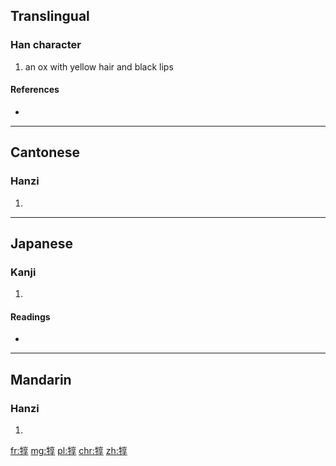 ==Translingual==

===Han character===
{{Han char|rn=93|rad=牛|as=08|sn=12|four=2054<sub>7</sub>|canj=竹手卜口木 (HQYRD)}}

# an ox with yellow hair and black lips

====References====
* {{Han ref|kx=0702.140|dkj=20062|dj=1115.190|hdz=31814.090|uh=7289|ud=29321|bh=DA69|bd=55913}}

----

==Cantonese==

===Hanzi===
{{yue-hanzi|jyut=|y=seun4}}

# {{defn|lang=yue|sort=牛08}}

----

==Japanese==

===Kanji===
{{ja-kanji|grade=|rs=牛08}}

# {{defn|lang=ja|sort=牛08}}

====Readings====
* {{ja-readings|on=[[じゅん]] (jun), [[にん]] (nin), [[ぜん]] (zen), [[ねん]] (nen)|kun=}}

----

==Mandarin==

===Hanzi===
{{cmn-hanzi|pin=[[rún]] ([[run2]])|wg=jun<sup>2</sup>}}

# {{defn|lang=cmn|sort=牛08}}

[[fr:犉]]
[[mg:犉]]
[[pl:犉]]
[[chr:犉]]
[[zh:犉]]